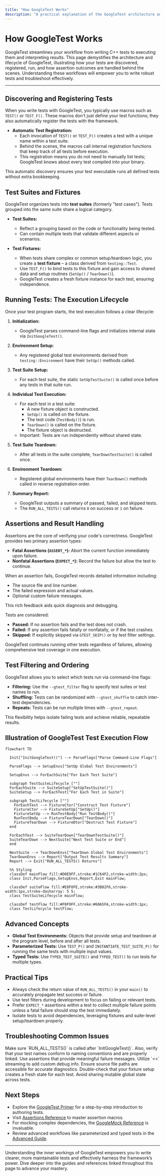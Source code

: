 ```yaml
---
title: "How GoogleTest Works"
description: "A practical explanation of the GoogleTest architecture and how tests are discovered, registered, run, and how results and assertions are handled. Understand the workflow from authoring to execution and reporting, with conceptual illustrations for newcomers."
---
```


# How GoogleTest Works

GoogleTest streamlines your workflow from writing C++ tests to executing them and interpreting results. This page demystifies the architecture and lifecycle of GoogleTest, illustrating how your tests are discovered, registered, run, and how assertion outcomes are handled behind the scenes. Understanding these workflows will empower you to write robust tests and troubleshoot effectively.

---

## Discovering and Registering Tests

When you write tests with GoogleTest, you typically use macros such as `TEST()` or `TEST_F()`. These macros don't just define your test functions; they also automatically register the tests with the framework.

- **Automatic Test Registration:**
  - Each invocation of `TEST()` or `TEST_F()` creates a test with a unique name within a test suite.
  - Behind the scenes, the macros call internal registration functions that keep track of all tests before execution.
  - This registration means you do not need to manually list tests; GoogleTest knows about every test compiled into your binary.

This automatic discovery ensures your test executable runs all defined tests without extra bookkeeping.

## Test Suites and Fixtures

GoogleTest organizes tests into **test suites** (formerly "test cases"). Tests grouped into the same suite share a logical category.

- **Test Suites:**
  - Reflect a grouping based on the code or functionality being tested.
  - Can contain multiple tests that validate different aspects or scenarios.

- **Test Fixtures:**
  - When tests share complex or common setup/teardown logic, you create a **test fixture** – a class derived from `testing::Test`.
  - Use `TEST_F()` to bind tests to this fixture and gain access to shared data and setup routines (`SetUp()` / `TearDown()`).
  - GoogleTest creates a fresh fixture instance for each test, ensuring independence.

## Running Tests: The Execution Lifecycle

Once your test program starts, the test execution follows a clear lifecycle:

1. **Initialization:**
   - GoogleTest parses command-line flags and initializes internal state via `InitGoogleTest()`.

2. **Environment Setup:**
   - Any registered global test environments derived from `testing::Environment` have their `SetUp()` methods called.

3. **Test Suite Setup:**
   - For each test suite, the static `SetUpTestSuite()` is called once before any tests in that suite run.

4. **Individual Test Execution:**
   - For each test in a test suite:
     - A new fixture object is constructed.
     - `SetUp()` is called on the fixture.
     - The test code (`TestBody()`) is run.
     - `TearDown()` is called on the fixture.
     - The fixture object is destructed.
   - Important: Tests are run independently without shared state.

5. **Test Suite Teardown:**
   - After all tests in the suite complete, `TearDownTestSuite()` is called once.

6. **Environment Teardown:**
   - Registered global environments have their `TearDown()` methods called in reverse registration order.

7. **Summary Report:**
   - GoogleTest outputs a summary of passed, failed, and skipped tests.
   - The `RUN_ALL_TESTS()` call returns `0` on success or `1` on failure.

## Assertions and Result Handling

Assertions are the core of verifying your code's correctness. GoogleTest provides two primary assertion types:

- **Fatal Assertions (`ASSERT_*`):** Abort the current function immediately upon failure.
- **Nonfatal Assertions (`EXPECT_*`):** Record the failure but allow the test to continue.

When an assertion fails, GoogleTest records detailed information including:

- The source file and line number.
- The failed expression and actual values.
- Optional custom failure messages.

This rich feedback aids quick diagnosis and debugging.

Tests are considered:

- **Passed:** If no assertion fails and the test does not crash.
- **Failed:** If any assertion fails fatally or nonfatally, or if the test crashes.
- **Skipped:** If explicitly skipped via `GTEST_SKIP()` or by test filter settings.

GoogleTest continues running other tests regardless of failures, allowing comprehensive test coverage in one execution.

## Test Filtering and Ordering

GoogleTest allows you to select which tests run via command-line flags:

- **Filtering:** Use the `--gtest_filter` flag to specify test suites or test names to run.
- **Shuffling:** Tests can be randomized with `--gtest_shuffle` to catch inter-test dependencies.
- **Repeats:** Tests can be run multiple times with `--gtest_repeat`.

This flexibility helps isolate failing tests and achieve reliable, repeatable results.

## Illustration of GoogleTest Test Execution Flow

```mermaid
flowchart TD

  Init["InitGoogleTest()"] --> ParseFlags["Parse Command-Line Flags"]

  ParseFlags --> SetupEnvs["SetUp Global Test Environments"]

  SetupEnvs --> ForEachSuite["For Each Test Suite"]

  subgraph TestSuiteLifecycle [""]
  ForEachSuite --> SuiteSetup["SetUpTestSuite()"]
  SuiteSetup --> ForEachTest["For Each Test in Suite"]

  subgraph TestLifecycle [""]
    ForEachTest --> FixtureCtor["Construct Test Fixture"]
    FixtureCtor --> FixtureSetUp["SetUp()"]
    FixtureSetUp --> RunTestBody["Run TestBody()"]
    RunTestBody --> FixtureTearDown["TearDown()"]
    FixtureTearDown --> FixtureDtor["Destruct Test Fixture"]
  end

  ForEachTest --> SuiteTearDown["TearDownTestSuite()"]
  SuiteTearDown --> NextSuite["Next Test Suite or End"]
  end

  NextSuite --> TearDownEnvs["TearDown Global Test Environments"]
  TearDownEnvs --> Report["Output Test Results Summary"]
  Report --> Exit["RUN_ALL_TESTS() Returns"]

  %% Styling
  classDef mainFlow fill:#D0E9FF,stroke:#1C64F2,stroke-width:2px;
  class Init,ParseFlags,SetupEnvs,Report,Exit mainFlow;

  classDef suiteFlow fill:#E8F0FE,stroke:#3B82F6,stroke-width:1px,stroke-dasharray: 5 5;
  class TestSuiteLifecycle mainFlow;

  classDef testFlow fill:#F0F9FF,stroke:#60A5FA,stroke-width:1px;
  class TestLifecycle testFlow;
```

## Advanced Concepts

- **Global Test Environments:** Objects that provide setup and teardown at the program level, before and after all tests.
- **Parameterized Tests:** Use `TEST_P()` and `INSTANTIATE_TEST_SUITE_P()` for running the same tests with multiple input values.
- **Typed Tests:** Use `TYPED_TEST_SUITE()` and `TYPED_TEST()` to run tests for multiple types.

## Practical Tips

- Always check the return value of `RUN_ALL_TESTS()` in your `main()` to accurately propagate test success or failure.
- Use test filters during development to focus on failing or relevant tests.
- Prefer `EXPECT_*` assertions within a test to collect multiple failure points unless a fatal failure should stop the test immediately.
- Isolate tests to avoid dependencies, leveraging fixtures and suite-level setup/teardown properly.

## Troubleshooting Common Issues

<AccordionGroup title="Common Problems & Remedies">
<Accordion title="Tests Not Running">
Make sure `RUN_ALL_TESTS()` is called after `InitGoogleTest()`. Also, verify that your test names conform to naming conventions and are properly linked.
</Accordion>
<Accordion title="Assertion Failures Without Helpful Info">
Use assertions that provide meaningful failure messages. Utilize `<<` streaming to add custom debug info. Ensure source file paths are accessible for accurate diagnostics.
</Accordion>
<Accordion title="Tests Interfering With Each Other">
Double-check that your fixture setup creates a fresh state for each test. Avoid sharing mutable global state across tests.
</Accordion>
</AccordionGroup>

## Next Steps

- Explore the [GoogleTest Primer](primers.md) for a step-by-step introduction to authoring tests.
- Visit [Assertions Reference](reference/testing.md#assertions) to master assertion macros.
- For mocking complex dependencies, the [GoogleMock Reference](https://github.com/google/googletest/tree/main/googlemock) is invaluable.
- Review advanced workflows like parameterized and typed tests in the [Advanced Guide](advanced.md).

---

Understanding the inner workings of GoogleTest empowers you to write clearer, more maintainable tests and effectively harness the framework’s power. Dive deeper into the guides and references linked throughout this page to advance your mastery.
